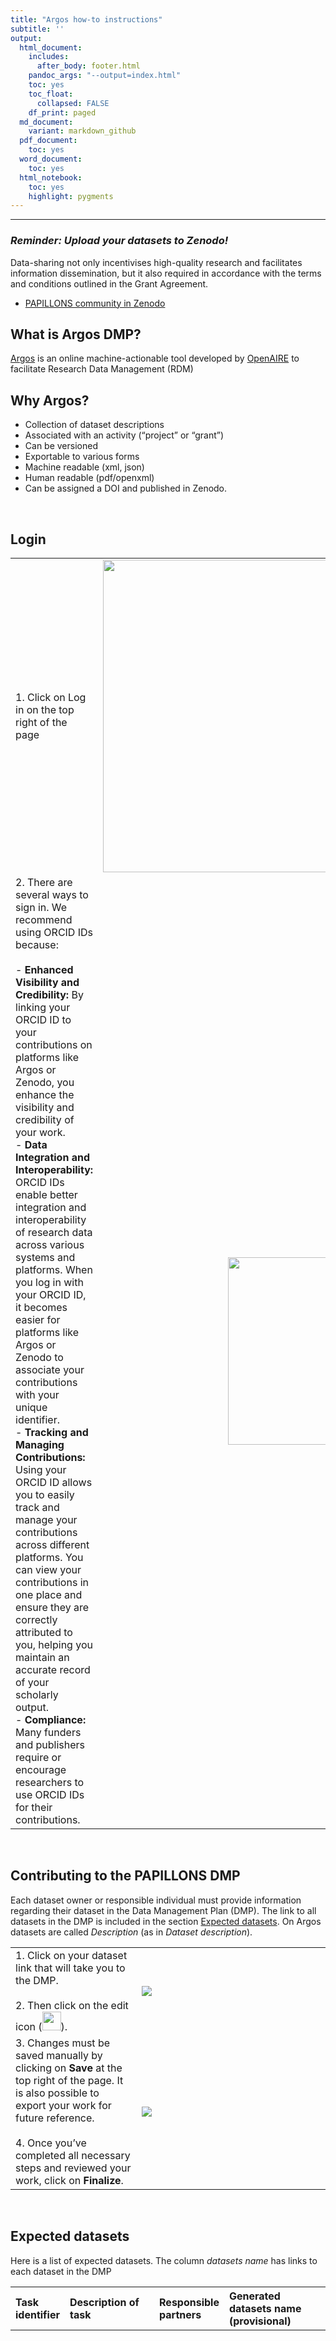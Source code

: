```yaml
---
title: "Argos how-to instructions"
subtitle: ''
output:
  html_document:
    includes:
      after_body: footer.html
    pandoc_args: "--output=index.html"
    toc: yes
    toc_float: 
      collapsed: FALSE
    df_print: paged
  md_document:
    variant: markdown_github
  pdf_document:
    toc: yes
  word_document:
    toc: yes
  html_notebook:
    toc: yes
    highlight: pygments
---
```

<hr>

### **_Reminder: Upload your datasets to Zenodo!_**

Data-sharing not only incentivises high-quality research and facilitates information dissemination, but it also required in accordance with the terms and conditions outlined in the Grant Agreement. 

- [PAPILLONS community in Zenodo](https://zenodo.org/communities/papillons/records?q=&l=list&p=1&s=10&sort=newest)

## What is Argos DMP?

[Argos](https://argos.openaire.eu) is an online machine-actionable tool developed by [OpenAIRE](https://www.openaire.eu/) to facilitate Research Data Management (RDM) 

## Why Argos?

-   Collection of dataset descriptions
-   Associated with an activity ("project" or "grant")
-   Can be versioned
-   Exportable to various forms
-   Machine readable (xml, json)
-   Human readable (pdf/openxml)
-   Can be assigned a DOI and published in Zenodo.

[/To be used for Argos- only instructions later/]: # (## Creating a DMP Click on Log in or on <span class="normal-btn"  style = "background-color: #129D99; color: #FFFFFF">Start your DMP</span> on the top right of the page. Either option will take you to the log in option.)

<br>


## Login

|    |  
| :------- | -----------: |
| 1. Click on Log in on the top right of the page|![](images/2_login.png){width=500px}
| 2. There are several ways to sign in. We recommend using ORCID IDs because: <br><br> - **Enhanced Visibility and Credibility:** By linking your ORCID ID to your contributions on platforms like Argos or Zenodo, you enhance the visibility and credibility of your work.<br> - **Data Integration and Interoperability:** ORCID IDs enable better integration and interoperability of research data across various systems and platforms. When you log in with your ORCID ID, it becomes easier for platforms like Argos or Zenodo to associate your contributions with your unique identifier.<br> - **Tracking and Managing Contributions:** Using your ORCID ID allows you to easily track and manage your contributions across different platforms. You can view your contributions in one place and ensure they are correctly attributed to you, helping you maintain an accurate record of your scholarly output.<br>- **Compliance:** Many funders and publishers require or encourage researchers to use ORCID IDs for their contributions.|![](images/3_login_orcid.png){width=300px}|

<br>

## Contributing to the PAPILLONS DMP

Each dataset owner or responsible individual must provide information regarding their dataset in the Data Management Plan (DMP). The link to all datasets in the DMP is included in the section [Expected datasets](#jump).
On Argos datasets are called _Description_ (as in _Dataset description_).


|  |  |  
| :------- | :----------- |
|   1. Click on your dataset link that will take you to the DMP. <br> <br> 2. Then click on the edit icon (![](images/5_edit_icon.png){width=30px}).     |![](images/4_edit_btn.png)
|  3. Changes must be saved manually by clicking on **Save** at the top right of the page. It is also possible to export your work for future reference. <br> <br> 4. Once you've completed all necessary steps and reviewed your work, click on **Finalize**.|![](images/6_editing.png)|

<br>

## Expected datasets 
<a name="jump"></a>

Here is a list of expected datasets. The column _datasets name_ has links to each dataset in the DMP

|Task identifier|Description of task|Responsible partners|Generated datasets name (provisional)|Dataset description (provisional)|
|:----|:----|:----|:----|:----|
|SubTask 1.1.1|Analysis of polymeric composition and chemical additives|IPCB_CNR, AUA|[Chemical composition of main agricultural plastics articles used for protected cultivation systems](https://argos.openaire.eu/datasets/overview/a323508a-106d-4316-8589-8ed29c1f607f)|Clusters of tabular data (with metadata including variable labels, code labels and definition of missing value) reporting commercial name of analysed products, name of chemical constituents (both polymer and identified chemical additives), CAS number of identified chemical constituents, quantitative or semiquantitative estimation of amounts of chemical constituten per mass of the bulk product.|
|SubTask 1.1.2|Assessment of functionalities of AP |AUA, UNIBA|[Physical and technical characterization of main agricultural plastics articles used for protected cultivation systems](https://argos.openaire.eu/datasets/overview/e7357682-efdc-437e-bbc6-73f95458ce55)|Clusters of tabular data (with metadata including variable labels, code labels and definition of missing value) reporting commercial name of analysed products, level and typology of ageing of analysed materials, value of measured property.Images of analysed products|
|SubTask 1.2.1| Analysis of degradation and fragmentation of AP and transfer of MNP to soil.| AUA, UNIBA, IPCB_CNR, UBT, NIVA, SYKE, BONN, IMDEA, IHAR, RECETOX| [Morphological and physical chemical characterization of main agricultural plastics articles used for protected cultivation systems during ageing in fields, and collection practices](https://argos.openaire.eu/datasets/overview/cac2c347-a092-427d-b2e5-4447e3f99821)| - Clusters of tabular data (with metadata including variable labels, code labels and definition of missing value) reporting commercial name of analysed products, level and typology of ageing of analysed materials, value of measured property. <br> - Estimated environmental losses during ageing. <br> -  Images of analysed products |
|SubTask 1.2.2|End-of-life practices sourcing plastic pollution to soil|AUA, UNIBA, IPCB_CNR, NIVA, UBT | -  [Quantitative and qualitative inventories of end-of life practices for AP](https://argos.openaire.eu/datasets/overview/b8743376-9904-41bc-9535-802b9f5df54e) <br> - [Images and audiovisual on end of life management practices](https://argos.openaire.eu/datasets/overview/4ee94afe-7643-4386-9688-04b17ca3970d)| - Tabular data (and metadata) listing of observed practices, spatially referenced data of practices, quantitative assessment of plastic tonnages addressed to different practices, rank of practice as a potential source of plastic pollution. <br> -  Images and audio-visual documenting end of life practices (with metadata), Reports and publications|
|SubTask 1.2.3|Artificial ageing for understanding AP fragmentation mechanisms and rates.|AUA, UNIBA, IPCB_CNR, NIVA, UBT. |[Quantitative (tabular data) and qualitative (text) description of Mulching film degradation in different case studies in Europe](https://argos.openaire.eu/datasets/overview/2efca314-da57-4fbd-8989-b567cef26b7c) | - Clusters of tabular data (with metadata including variable labels, code labels and definition of missing value) reporting concentration in soils of micro and nanoplastics generated from the degradation of mulching films. <br> - Images and audio-visual documenting end of life practices (with metadata). <br> - Documents in various formats. <br> - Reports and publications.|
|SubTask 1.2.4|Release of AP chemical additives during ageing.|IPCB_CNR, AUA|[Quantitative (tabular data) and qualitative (text) description of plastic chemical additives releases](https://argos.openaire.eu/datasets/overview/365cb0cf-8d88-4dc3-8d8a-3ca9ef926657)|- Clusters of tabular data (with metadata including variable labels, code labels and definition of missing value) <br> -  reporting data of releases of selected chemical additives during ageing of agricultural plastics
|SubTask 1.3.1|Compilation of updated national/regional data on plastics in agricultural production |UNIBA, AUA, SYKE|[Quantitative (tabular data) and qualitative (text) data of agricultural plastic uses in Europe](https://argos.openaire.eu/datasets/overview/d7ad6156-5348-4845-8049-215a8f4fa4cb)| - Clusters of tabular data (with metadata including variable labels, code labels and definition of missing value) reporting georeferenced data of AP plastic uses and management
|SubTask 1.4.1|Production of MNP reference materials |IPCB_CNR, NIVA, NJU, UBT|- [Inventory of micro and nanoplastic reference materials for agriculturalplastic-derived pollution, including chemical and physical characterization](https://argos.openaire.eu/datasets/overview/1ec91359-6036-4fc5-90f2-bd52b4a8c6d9) <br> -  [Visual documentation of material morphology](https://argos.openaire.eu/datasets/overview/d7ad6e85-c599-46bf-8487-4aa6c6ed14e6)| - Clusters of tabular data (with metadata including variable labels, code labels and definition of missing value) <br> -  [Images and audio-visual documenting end of life practices (with metadata)
|SubTask 1.4.2|A Harmonisation and further development of methods for the analysis of MNP in soil, water, biota |NIVA, UBT, SYKE |[Protocols for analysis of MNPs in soil samples and organisms](https://argos.openaire.eu/datasets/overview/7c1c8209-3d7f-48d1-8906-fc076d8825fd)|Text files
|SubTask 1.4.3|MNP Standard reference soils for effects MNP behaviour and ecological effect studies |VU, UBT, NIVA, SYKE |- [Inventory of micro and nanoplastic reference materials for agriculturalplastic-derived pollution, including chemical and physical characterization](https://argos.openaire.eu/datasets/overview/e06ecf78-adfa-4eef-b655-3b68ec569b30) <br> -  [Visual documentation of material morphology](https://argos.openaire.eu/datasets/overview/26de6fc2-d8c5-4d5b-9fd0-e94af1144175)|Clusters of tabular data (with metadata including variable labels, code labels and definition of missing value). Images and audio-visual documenting end of life practices (with metadata)
|Task 2.1|MNP source apportionment in European agricultural soils |UBT, NIVA, AUA SYKE, LUKE, IMDEA, BONN, VU, RECETOX, UNIBA, UCT|[Micro and Nanoplastic contamination in European agricultural soils](https://argos.openaire.eu/datasets/overview/23c3a25d-57cd-4946-9af6-ac759cfa7a16)|Clusters of tabular data (with metadata including variable labels, code labels and definition of missing value) reporting numbers and masses of micro and nanoplastics in European soils (including morphological and chemical composition of particles)
|SubTask 2.2.1|Field plot experiments of MNP behaviour and transport|SYKE, NIVA, LUKE, IMDEA, UBT, BONN, LEI, UCT|[Micro and Nanoplastic contamination and distribution in soils from field plot case studies](https://argos.openaire.eu/datasets/overview/f8c581fa-120f-4bba-be48-e1055d4feec6)|Clusters of tabular data (with metadata including variable labels, code labels and definition of missing value, experimental design description) reporting numbers and masses of micro and nanoplastics in European soils (including morphologic and chemical composition of particles)
|SubTask 2.2.2|Controlled mesocosms studies of MNP behaviour and transport|VU, NIVA, UBT |[Micro and Nanoplastic contamination and distribution in soils from climecs mesocosm experiments](https://argos.openaire.eu/datasets/overview/5e48e2db-1eb4-4a5f-bd6d-de47b30a6c68)|Clusters of tabular data (with metadata including variable labels, code labels and definition of missing value, experimental design description) reporting numbers and masses of micro and nanoplastics in European soils (including morphological and chemical composition of particles)
|SubTask 2.2.3|Behaviour and transport of 14C-nanoplastics in a controlled environment|BONN, SYKE, LUKE, VU, LEI, NJU, FZJ|[Radiolabelled Micro and Nanoplastic distribution in soils from mesocosm studies](https://argos.openaire.eu/datasets/overview/c4a03fe1-ca3d-4690-bf0f-bfe1efe48117)|Clusters of tabular data (with metadata including variable labels, code labels and definition of missing value, experimental design description) reporting quantity of micro and nanoplastics in different soil compartments of mesocosms (estimated through scintillation counting of radiolabelled materials)
|SubTask 2.3.1|Transfer and behaviour of MNP to groundwater and surface water |IMDEA, NIVA, VU, UBT, UKL, UCT. |[Microplastic transport efficiency from runoff experiments](https://argos.openaire.eu/datasets/overview/7a755d0e-df8d-493d-8f7f-df205012e4ee)|Clusters of tabular data (with metadata including variable labels, code labels and definition of missing value, experimental design description) reporting estimators of the transport efficiency of microplastics during runoff experiments
|SubTask 2.3.2|Atmospheric transport of AP| UBT |[Microplastic atmospheric transport data in agricultural areas](https://argos.openaire.eu/datasets/overview/163e306e-fcc8-49ae-b70d-11e4e413c282)|Clusters of tabular data (with metadata including variable labels, code labels and definition of missing value, experimental design description) reporting estimators of the air transport efficiency of microplastics
|SubTask 2.3.3|Uptake of AP-borne MNPs by biota and crops|SYKE, NIVA, LUKE, IMDEA, UBT, VU, UL, BONN, LEI, UCT|[Microplastic and nanoplastics concentration associated to soil biota and crop from C14 experiments](https://argos.openaire.eu/datasets/overview/0e053328-484e-4e07-9e64-81d17d63739b)|Clusters of tabular data (with metadata including variable labels, code labels and definition of missing value, experimental design description)
|Task 3.1|Effects of MNPs on soil physicochemical properties |LUKE, FUB, IMDEA, VU, BONN|[Changes in soil physicalchemical properties after exposure to microplastics](https://argos.openaire.eu/datasets/overview/a79310f9-129a-446d-b424-01debdcd7939)|Clusters of tabular data of values of selected soil physical-chemical properties (with metadata including variable labels, code labels and definition of missing value, experimental design description)
|SubTask 3.2.1|Experiments on MNP effects on microorganism community and functioning|LUKE, FUB, IMDEA, RECETOX, VU, BONN|[Changes microbial community composition and activity from field plot experiments and mesocosms experiments](https://argos.openaire.eu/datasets/overview/004068c0-45e8-4380-a46a-b70d54928161)|Clusters of tabular data of values of molecular markers reflecting microbiota composition and organic matter degradation rates and properties(with metadata including variable labels, code labels and definition of missing value, experimental design description)
|SubTask 3.2.2|Spatial surveys on covariance between microbial diversity and MNP distribution |FUB, LUKE|[Variability in  microbial community composition](https://argos.openaire.eu/datasets/overview/fd87eb4b-30c9-461d-b573-8bc13615b45f)|Clusters of tabular data of values of molecular markers reflecting microbiota composition (with metadata including variable labels, code labels and definition of missing value, experimental design description)
|SubTask 3.3.1|Long-term multigeneration single species tests|SYKE, VU, RECETOX, UBT, UL, UCT|[Toxicological test results on single species (soil invertebrates)](https://argos.openaire.eu/datasets/overview/20cdb990-ee22-478e-b31b-d6ab20b520e5)|Clusters of tabular data of organisms viability (several endpoints)  (with metadata including variable labels, code labels and definition of missing value, experimental design description)
SubTask 3.3.2| Mesocosm experiments|VU, SYKE, UL |[Changes in soil invertebrate communities and properties during mesocosms experiments with added microplastics](https://argos.openaire.eu/datasets/overview/f35ec277-433b-4b1a-a4ef-ad479d53b5f6)|Clusters of tabular data of community composition and population characteristics  (with metadata including variable labels, code labels and definition of missing value, experimental design description)
|SubTask 3.3.3|Field plot experiments and field surveys|IMDEA SYKE, LUKE, VU, UL, BONN |[Changes in soil invertebrate communities and properties during fieldplot experiments with added microplastics](https://argos.openaire.eu/datasets/overview/c55abd7f-1510-4777-b2c1-83c8690bf864)|Clusters of tabular data of community composition and population characteristics  (with metadata including variable labels, code labels and definition of missing value, experimental design description)
|SubTask 4.1.1 |Ecotoxicology of MNPs on plant cells, seeds and emerging plants|LUKE, IHAR, LEI |[Toxicological test results on single plant species](https://argos.openaire.eu/datasets/overview/d8f96469-abb8-4698-9720-3abcb62e22f6)| Clusters of tabular data of plant cell responses, seed germination, plan growth and quality (several endpoints)  (with metadata including variable labels, code labels and definition of missing value, experimental design description)
|SubTask 4.1.2|Plant performance in MNP-Soil-Plant system|LUKE, NIVA, UBT, VU, IHAR, LEI |[_Missing Title_](https://argos.openaire.eu/datasets/overview/62890f1c-3fd3-4978-9203-163d745267b6)| | 
|SubTask 4.1.3|Relevance of environmental factors on MNP-induced effects on plant performance |LUKE, NIVA, IMDEA, UBT, BONN, IHAR, LEI |[Toxicological test results on single plant species in Field plot experiments](https://argos.openaire.eu/datasets/overview/b96c7e58-ca34-4d4c-aef2-1380799b62ca)|Clusters of tabular data of plant growth and qualuty (several endpoints)  (with metadata including variable labels, code labels and definition of missing value, experimental design description)|
|Task 4.2|Socioeconomic sustainability of AP |NIVA, LUKE, IMDEA, BONN, FE |[Data and Result analysis on participated socioeconomic cost benefit analysis from three case studies](https://argos.openaire.eu/datasets/overview/469d70d9-0324-4ba8-b815-d8db8f8c9bb1) |Text files
|Task 5.2|Development and implementation of dissemination and exploitation plan (stake holder scoping)|FE|[Data and Result analysis from stakeholder scoping](https://argos.openaire.eu/datasets/overview/42caf773-0abb-4e4f-a084-4edbb1505c32) |Text files and PowerPoint presentations|
|


## Adding other datasets

If you wish to add a dataset that is not included on the table above, upload it to our [PAPILLONS community in Zenodo](https://zenodo.org/communities/papillons/records?q=&l=list&p=1&s=10&sort=newest). Instructions on how to upload data to Zenodo can be found [here](https://nivanorge.github.io/instructions-zenodo). 

It is possible to write a comment when you are about to confirm your upload. Make sure to let the data manager know that your upload is not on the list of expected datasets.

|  |  |  
| :------- | :----------- |
On Argos, click on _My descriptions_ on the sidebar on the left of the page|![](Images/7a_Description.png)|
|Choose the description called _SubTask X.X.X - Template Description for Zenodo Datasets(Click Copy Description)_|![](Images/7_Description_template.png)|
|Create a copy of the template by clicking on the clone button|![](Images/7c_Description_clone.png)

<p>

**Contact us if you have any questions or suggestions on our [DMP support channel on Teams](https://teams.microsoft.com/l/channel/19%3A718831581f064600909b56c692c91901%40thread.tacv2/DMP%20support%20(Zenodo%20and%20Argos)?groupId=97cca8db-7316-43bf-a8d3-a7a275465cda&tenantId=a7c4c1dd-d500-4316-8296-3dd9569b49d1)!**
